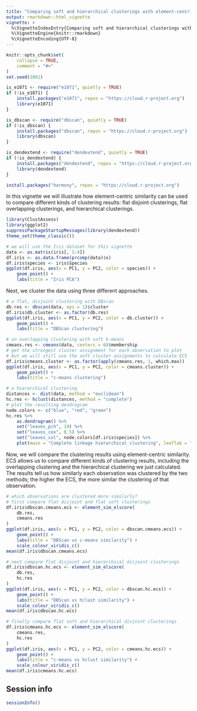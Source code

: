 ---
title: "Comparing soft and hierarchical clusterings with element-centric similarity"
output: rmarkdown::html_vignette
vignette: >
  %\VignetteIndexEntry{Comparing soft and hierarchical clusterings with element-centric similarity}
  %\VignetteEngine{knitr::rmarkdown}
  %\VignetteEncoding{UTF-8}
---

```{r, include = FALSE}
knitr::opts_chunk$set(
    collapse = TRUE,
    comment = "#>"
)
set.seed(1001)
```

```{r install}
is_e1071 <- require("e1071", quietly = TRUE)
if (!is_e1071) {
    install.packages("e1071", repos = "https://cloud.r-project.org")
    library(e1071)
}

is_dbscan <- require("dbscan", quietly = TRUE)
if (!is_dbscan) {
    install.packages("dbscan", repos = "https://cloud.r-project.org")
    library(dbscan)
}

is_dendextend <- require("dendextend", quietly = TRUE)
if (!is_dendextend) {
    install.packages("dendextend", repos = "https://cloud.r-project.org")
    library(dendextend)
}

install.packages("harmony", repos = "https://cloud.r-project.org")
```


In this vignette we will illustrate how element-centric similarity can be used
to compare different kinds of clustering results: flat disjoint clusterings, 
flat overlapping clusterings, and hierarchical clusterings.
```{r setup, fig.width=7, fig.height=4.5}
library(ClustAssess)
library(ggplot2)
suppressPackageStartupMessages(library(dendextend))
theme_set(theme_classic())

# we will use the Iris dataset for this vignette
data <- as.matrix(iris[, 1:4])
df.iris <- as.data.frame(prcomp(data)$x)
df.iris$species <- iris$Species
ggplot(df.iris, aes(x = PC1, y = PC2, color = species)) +
    geom_point() +
    labs(title = "Iris PCA")
```


Next, we cluster the data using three different approaches.
```{r clustering, fig.width=7, fig.height=4.5}
# a flat, disjoint clustering with DBscan
db.res <- dbscan(data, eps = 1)$cluster
df.iris$db.cluster <- as.factor(db.res)
ggplot(df.iris, aes(x = PC1, y = PC2, color = db.cluster)) +
    geom_point() +
    labs(title = "DBScan clustering")

# an overlapping clustering with soft k-means
cmeans.res <- cmeans(data, centers = 6)$membership
# get the strongest cluster assignment for each observation to plot
# but we will still use the soft cluster assignments to calculate ECS
df.iris$cmeans.cluster <- as.factor(apply(cmeans.res, 1, which.max))
ggplot(df.iris, aes(x = PC1, y = PC2, color = cmeans.cluster)) +
    geom_point() +
    labs(title = "c-means clustering")

# a hierarchical clustering
distances <- dist(data, method = "euclidean")
hc.res <- hclust(distances, method = "complete")
# plot the resulting dendrogram
node.colors <- c("blue", "red", "green")
hc.res %>%
    as.dendrogram() %>%
    set("leaves_pch", 19) %>%
    set("leaves_cex", 0.5) %>%
    set("leaves_col", node.colors[df.iris$species]) %>%
    plot(main = "Complete linkage hierarchical clustering", leaflab = "none")
```

Now, we will compare the clustering results using element-centric similarity.
ECS allows us to compare different kinds of clustering results, including
the overlapping clustering and the hierarchical clustering we just 
calculated. The results tell us how similarly each observation was clustered
by the two methods; the higher the ECS, the more similar the clustering
of that observation.
```{r ecs, fig.width=7, fig.height=4.5}
# which observations are clustered more similarly?
# first compare flat disjoint and flat soft clusterings
df.iris$dbscan.cmeans.ecs <- element_sim_elscore(
    db.res,
    cmeans.res
)
ggplot(df.iris, aes(x = PC1, y = PC2, color = dbscan.cmeans.ecs)) +
    geom_point() +
    labs(title = "DBScan vs c-means similarity") +
    scale_colour_viridis_c()
mean(df.iris$dbscan.cmeans.ecs)

# next compare flat disjoint and hierarchical disjoint clusterings
df.iris$dbscan.hc.ecs <- element_sim_elscore(
    db.res,
    hc.res
)
ggplot(df.iris, aes(x = PC1, y = PC2, color = dbscan.hc.ecs)) +
    geom_point() +
    labs(title = "DBScan vs hclust similarity") +
    scale_colour_viridis_c()
mean(df.iris$dbscan.hc.ecs)

# finally compare flat soft and hierarchical disjoint clusterings
df.iris$cmeans.hc.ecs <- element_sim_elscore(
    cmeans.res,
    hc.res
)
ggplot(df.iris, aes(x = PC1, y = PC2, color = cmeans.hc.ecs)) +
    geom_point() +
    labs(title = "c-means vs hclust similarity") +
    scale_colour_viridis_c()
mean(df.iris$cmeans.hc.ecs)
```



## Session info
```{r sessinf}
sessionInfo()
```
